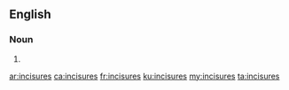 ==English==

===Noun===
{{head|en|noun plural form}}

# {{plural of|incisure|lang=en}}

[[ar:incisures]]
[[ca:incisures]]
[[fr:incisures]]
[[ku:incisures]]
[[my:incisures]]
[[ta:incisures]]